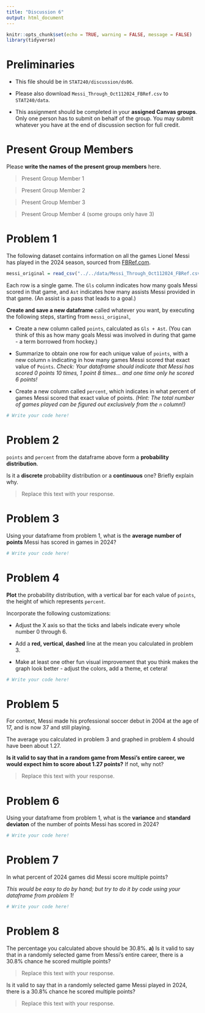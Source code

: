 ---
title: "Discussion 6"
output: html_document
---

```{r setup, include=FALSE}
knitr::opts_chunk$set(echo = TRUE, warning = FALSE, message = FALSE)
library(tidyverse)
```

# Preliminaries

- This file should be in `STAT240/discussion/ds06`.
- Please also download `Messi_Through_Oct112024_FBRef.csv` to `STAT240/data`.

- This assignment should be completed in your **assigned Canvas groups**. Only one person has to submit on behalf of the group. You may submit whatever you have at the end of discussion section for full credit.

# Present Group Members

Please **write the names of the present group members** here.

> Present Group Member 1

> Present Group Member 2

> Present Group Member 3

> Present Group Member 4 (some groups only have 3)

# Problem 1

The following dataset contains information on all the games Lionel Messi has played in the 2024 season, sourced from [FBRef.com](https://fbref.com/en/players/d70ce98e/matchlogs/2024/Lionel-Messi-Match-Logs).

```{r}
messi_original = read_csv("../../data/Messi_Through_Oct112024_FBRef.csv")
```

Each row is a single game. The `Gls` column indicates how many goals Messi scored in that game, and `Ast` indicates how many assists Messi provided in that game. (An assist is a pass that leads to a goal.)

**Create and save a new dataframe** called whatever you want, by executing the following steps, starting from `messi_original`, 

- Create a new column called `points`, calculated as `Gls + Ast`. (You can think of this as how many goals Messi was involved in during that game - a term borrowed from hockey.)

- Summarize to obtain one row for each unique value of `points`, with a new column `n` indicating in how many games Messi scored that exact value of `Points`.
*Check: Your dataframe should indicate that Messi has scored 0 points 10 times, 1 point 8 times... and one time only he scored 6 points!*

- Create a new column called `percent`, which indicates in what percent of games Messi scored that exact value of points. *(Hint: The total number of games played can be figured out exclusively from the `n` column!)*

```{r}
# Write your code here!

```

# Problem 2

`points` and `percent` from the dataframe above form a **probability distribution**.

Is it a **discrete** probability distribution or a **continuous** one? Briefly explain why.

> Replace this text with your response.


# Problem 3

Using your dataframe from problem 1, what is the **average number of points** Messi has scored in games in 2024?

```{r}
# Write your code here!

```

# Problem 4

**Plot** the probability distribution, with a vertical bar for each value of `points`, the height of which represents `percent`.

Incorporate the following customizations:

- Adjust the X axis so that the ticks and labels indicate every whole number 0 through 6.

- Add a **red, vertical, dashed** line at the mean you calculated in problem 3.

- Make at least one other fun visual improvement that you think makes the graph look better - adjust the colors, add a theme, et cetera!

```{r}
# Write your code here!

```

# Problem 5

For context, Messi made his professional soccer debut in 2004 at the age of 17, and is now 37 and still playing.

The average you calculated in problem 3 and graphed in problem 4 should have been about 1.27.

**Is it valid to say that in a random game from Messi's entire career, we would expect him to score about 1.27 points?** If not, why not?

> Replace this text with your response.

# Problem 6

Using your dataframe from problem 1, what is the **variance** and **standard deviaton** of the number of points Messi has scored in 2024?

```{r}
# Write your code here!

```

# Problem 7

In what percent of 2024 games did Messi score multiple points?

*This would be easy to do by hand; but try to do it by code using your dataframe from problem 1!*

```{r}
# Write your code here!

```

# Problem 8

The percentage you calculated above should be 30.8%. 
**a)**
Is it valid to say that in a randomly selected game from Messi's entire career, there is a 30.8% chance he scored multiple points?

> Replace this text with your response.

Is it valid to say that in a randomly selected game Messi played in 2024, there is a 30.8% chance he scored multiple points?

> Replace this text with your response.


